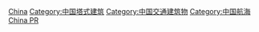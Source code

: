 {{Catnav|頁面分類|...|中国建筑|中国各类建筑}}
{{Catnav|頁面分類|...|建筑|建築物|塔 (西式)|燈塔}}
{{Commonscat|Lighthouses in China}}

[[Category:各國燈塔|China]]
[[Category:中国塔式建筑|Category:中国塔式建筑]]
[[Category:中国交通建筑物|Category:中国交通建筑物]]
[[Category:中国航海|Category:中国航海]]
[[Category:亞洲燈塔|China PR]]